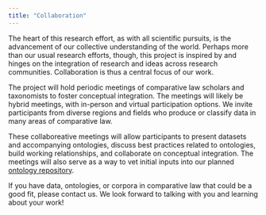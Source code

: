 ```yaml
---
title: "Collaboration"
---
```


The heart of this research effort, as with all scientific pursuits, is the advancement of our collective understanding of the world. Perhaps more than our usual research efforts, though, this project is inspired by and hinges on the integration of research and ideas across research communities. Collaboration is thus a central focus of our work.

The project will hold periodic meetings of comparative law scholars and taxonomists to foster conceptual integration. The meetings will likely be hybrid meetings, with in-person and virtual participation options. We invite participants from diverse regions and fields who produce or classify data in many areas of comparative law. 

These collaboreative meetings will allow participants to present datasets and accompanying ontologies, discuss best practices related to ontologies, build working relationships, and collaborate on conceptual integration. The meetings will also serve as a way to vet initial inputs into our planned [ontology repository](https://conceptintegration.github.io/ontology_repository.html).

If you have data, ontologies, or corpora in comparative law that could be a good fit, please contact us. We look forward to talking with you and learning about your work!
